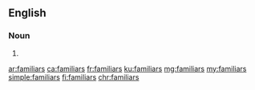 ==English==

===Noun===
{{head|en|noun plural form}}

# {{plural of|familiar|lang=en}}

[[ar:familiars]]
[[ca:familiars]]
[[fr:familiars]]
[[ku:familiars]]
[[mg:familiars]]
[[my:familiars]]
[[simple:familiars]]
[[fi:familiars]]
[[chr:familiars]]